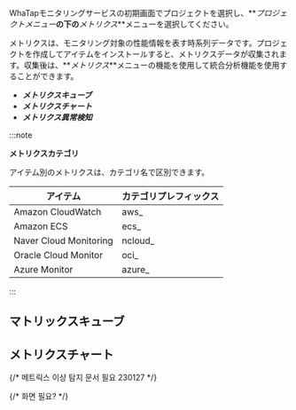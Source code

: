 WhaTapモニタリングサービスの初期画面でプロジェクトを選択し、**_プロジェクトメニュー_**の下の**_メトリクス_**メニューを選択してください。

メトリクスは、モニタリング対象の性能情報を表す時系列データです。プロジェクトを作成してアイテムをインストールすると、メトリクスデータが収集されます。収集後は、**_メトリクス_**メニューの機能を使用して統合分析機能を使用することができます。

- **_メトリクスキューブ_**
- **_メトリクスチャート_**
- **_メトリクス異常検知_**

:::note 

**メトリクスカテゴリ**

アイテム別のメトリクスは、カテゴリ名で区別できます。

| アイテム                   | カテゴリプレフィックス |
| ---------------------- | ----------- |
| Amazon CloudWatch      | aws\_       |
| Amazon ECS             | ecs\_       |
| Naver Cloud Monitoring | ncloud\_    |
| Oracle Cloud Monitor   | oci\_       |
| Azure Monitor          | azure\_     |

:::

## マトリックスキューブ


<Metricsitemcube /> 

## メトリクスチャート


<Metricsitemchart /> 

{/* 메트릭스 이상 탐지 문서 필요 230127 */}

{/* 화면 필요? */}
